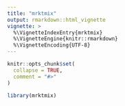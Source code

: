 ```yaml
---
title: "mrktmix"
output: rmarkdown::html_vignette
vignette: >
  %\VignetteIndexEntry{mrktmix}
  %\VignetteEngine{knitr::rmarkdown}
  %\VignetteEncoding{UTF-8}
---
```


```r
knitr::opts_chunk$set(
  collapse = TRUE,
  comment = "#>"
)
```

```r
library(mrktmix)
```
